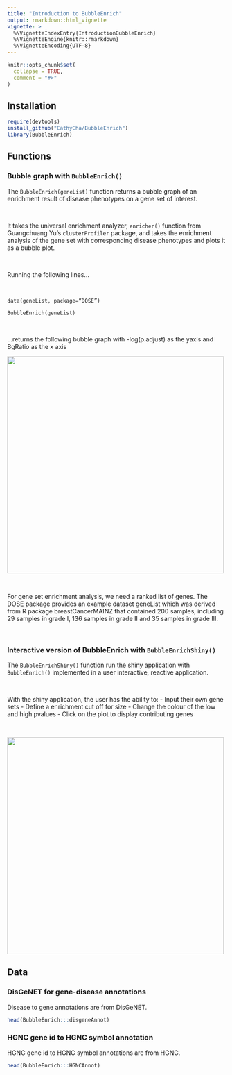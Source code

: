 ```yaml
---
title: "Introduction to BubbleEnrich"
output: rmarkdown::html_vignette
vignette: >
  %\VignetteIndexEntry{IntroductionBubbleEnrich}
  %\VignetteEngine{knitr::rmarkdown}
  %\VignetteEncoding{UTF-8}
---
```


```r
knitr::opts_chunk$set(
  collapse = TRUE,
  comment = "#>"
)
```

## Installation 

```r
require(devtools)
install_github("CathyCha/BubbleEnrich")
library(BubbleEnrich)
```

## Functions 

### Bubble graph with <code>BubbleEnrich()</code>

The <code>BubbleEnrich(geneList)</code> function returns a bubble graph of an enrichment result of disease phenotypes on a gene set of interest. 

<br>

It takes the universal enrichment analyzer, <code>enricher()</code> function from Guangchuang Yu's <code>clusterProfiler</code> package, and takes the enrichment analysis of the gene set with corresponding disease phenotypes and plots it as a bubble plot. 

<br>

Running the following lines... 

<br>

<code>data(geneList, package="DOSE")</code>

<code>BubbleEnrich(geneList)</code>

<br>

...returns the following bubble graph with -log(p.adjust) as the yaxis and BgRatio as the x axis 
<br>

![](../inst/extdata/Rplot.png){width=500px}

<br>

For gene set enrichment analysis, we need a ranked list of genes. The DOSE package provides an example dataset geneList which was derived from R package breastCancerMAINZ that contained 200 samples, including 29 samples in grade I, 136 samples in grade II and 35 samples in grade III.

<br>


### Interactive version of BubbleEnrich with <code>BubbleEnrichShiny()</code> 

The <code>BubbleEnrichShiny()</code> function run the shiny application with <code>BubbleEnrich()</code> implemented in a user interactive, reactive application. 

<br>

With the shiny application, the user has the ability to: 
- Input their own gene sets 
- Define a enrichment cut off for size
- Change the colour of the low and high pvalues 
- Click on the plot to display contributing genes 

<br>

![](../inst/extdata/shiny.png){width=500px}


## Data 

### DisGeNET for gene-disease annotations 

Disease to gene annotations are from DisGeNET.

```r
head(BubbleEnrich:::disgeneAnnot)
```



### HGNC gene id to HGNC symbol annotation

HGNC gene id to HGNC symbol annotations are from HGNC.

```r
head(BubbleEnrich:::HGNCAnnot)
```





